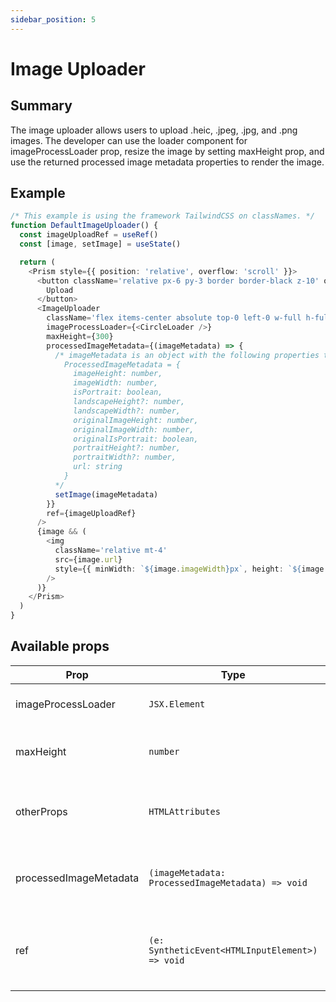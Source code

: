 ```yaml
---
sidebar_position: 5
---
```


# Image Uploader

## Summary

The image uploader allows users to upload .heic, .jpeg, .jpg, and .png images. The developer can use the loader component for imageProcessLoader prop, resize the image by setting maxHeight prop, and use the returned processed image metadata properties to render the image.

## Example

```typescript live
/* This example is using the framework TailwindCSS on classNames. */
function DefaultImageUploader() {
  const imageUploadRef = useRef()
  const [image, setImage] = useState()

  return (
    <Prism style={{ position: 'relative', overflow: 'scroll' }}>
      <button className='relative px-6 py-3 border border-black z-10' onClick={() => imageUploadRef.current.click()}>
        Upload
      </button>
      <ImageUploader
        className='flex items-center absolute top-0 left-0 w-full h-full'
        imageProcessLoader={<CircleLoader />}
        maxHeight={300}
        processedImageMetadata={(imageMetadata) => {
          /* imageMetadata is an object with the following properties type:
            ProcessedImageMetadata = {
              imageHeight: number,
              imageWidth: number,
              isPortrait: boolean,
              landscapeHeight?: number,
              landscapeWidth?: number,
              originalImageHeight: number,
              originalImageWidth: number,
              originalIsPortrait: boolean,
              portraitHeight?: number,
              portraitWidth?: number,
              url: string
            }
          */
          setImage(imageMetadata)
        }}
        ref={imageUploadRef}
      />
      {image && (
        <img
          className='relative mt-4'
          src={image.url}
          style={{ minWidth: `${image.imageWidth}px`, height: `${image.imageHeight}px` }}
        />
      )}
    </Prism>
  )
}
```

## Available props

| Prop                   | Type                                              | Description                                                 | Default           |          |
| ---------------------- | ------------------------------------------------- | ----------------------------------------------------------- | ----------------- | -------- |
| imageProcessLoader     | `JSX.Element`                                     | Image process loader.                                       | `<>loading...</>` | Optional |
| maxHeight              | `number`                                          | Constrained height of the image uploaded.                   |                   | Optional |
| otherProps             | `HTMLAttributes`                                  | Optional props like `aria-label`, `className`, and `style`. |                   | Optional |
| processedImageMetadata | `(imageMetadata: ProcessedImageMetadata) => void` | Processed image metadata callback function.                 |                   | Required |
| ref                    | `(e: SyntheticEvent<HTMLInputElement>) => void`   | Input element reference, used to start upload `click()`.    |                   | Optional |
